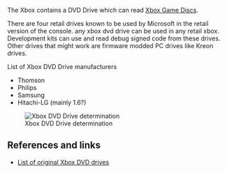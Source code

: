 The Xbox contains a DVD Drive which can read [[Xbox Game Disc|Xbox Game Discs]].

There are four retail drives known to be used by Microsoft in the retail version of the console.
any xbox dvd drive can be used in any retail xbox. Development kits can use and read debug signed code from these drives.
Other drives that might work are firmware modded PC drives like Kreon drives. 

List of Xbox DVD Drive manufacturers
* Thomson
* Philips
* Samsung
* Hitachi-LG (mainly 1.6?)

[[File:Xbox_drivedetermination.png|Xbox DVD Drive determination]]

== References and links == 

* [http://web.archive.org/web/20151026074806/http://home.comcast.net/~admiral_powerslave/dvddrives.html List of original Xbox DVD drives]